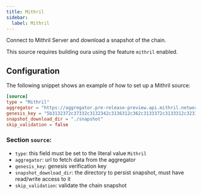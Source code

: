```yaml
---
title: Mithril
sidebar:
  label: Mithril
---
```


Connect to Mithril Server and download a snapshot of the chain.

This source requires building oura using the feature `mithril` enabled.

## Configuration

The following snippet shows an example of how to set up a Mithril source:

```toml
[source]
type = "Mithril"
aggregator = "https://aggregator.pre-release-preview.api.mithril.network/aggregator"
genesis_key = "5b3132372c37332c3132342c3136312c362c3133372c3133312c3231332c3230372c3131372c3139382c38352c3137362c3139392c3136322c3234312c36382c3132332c3131392c3134352c31332c3233322c3234332c34392c3232392c322c3234392c3230352c3230352c33392c3233352c34345d"
snapshot_download_dir = "./snapshot"
skip_validation = false
```

### Section `source`:

- `type`: this field must be set to the literal value `Mithril`
- `aggregator`: url to fetch data from the aggregator
- `genesis_key`: genesis verification key
- `snapshot_download_dir`: the directory to persist snapshot, must have read/write access to it 
- `skip_validation`: validate the chain snapshot

